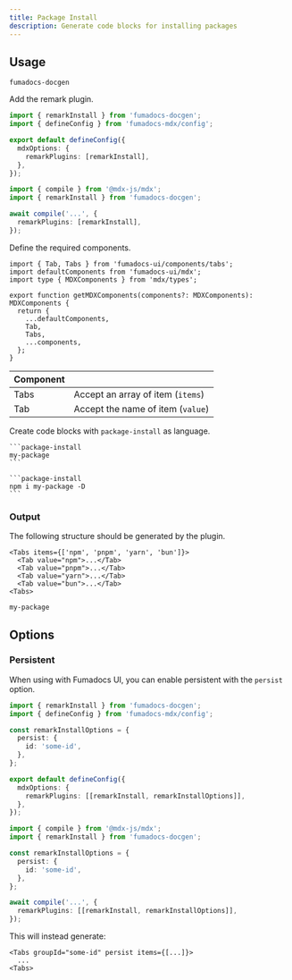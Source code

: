 ```yaml
---
title: Package Install
description: Generate code blocks for installing packages
---
```


## Usage

```package-install
fumadocs-docgen
```

Add the remark plugin.

```ts title="source.config.ts" tab="Fumadocs MDX"
import { remarkInstall } from 'fumadocs-docgen';
import { defineConfig } from 'fumadocs-mdx/config';

export default defineConfig({
  mdxOptions: {
    remarkPlugins: [remarkInstall],
  },
});
```

```ts tab="MDX Compiler"
import { compile } from '@mdx-js/mdx';
import { remarkInstall } from 'fumadocs-docgen';

await compile('...', {
  remarkPlugins: [remarkInstall],
});
```

Define the required components.

```tsx title="mdx-components.tsx (Fumadocs UI)"
import { Tab, Tabs } from 'fumadocs-ui/components/tabs';
import defaultComponents from 'fumadocs-ui/mdx';
import type { MDXComponents } from 'mdx/types';

export function getMDXComponents(components?: MDXComponents): MDXComponents {
  return {
    ...defaultComponents,
    Tab,
    Tabs,
    ...components,
  };
}
```

| Component |                                   |
| --------- | --------------------------------- |
| Tabs      | Accept an array of item (`items`) |
| Tab       | Accept the name of item (`value`) |

Create code blocks with `package-install` as language.

````mdx
```package-install
my-package
```

```package-install
npm i my-package -D
```
````

### Output

The following structure should be generated by the plugin.

```mdx
<Tabs items={['npm', 'pnpm', 'yarn', 'bun']}>
  <Tab value="npm">...</Tab>
  <Tab value="pnpm">...</Tab>
  <Tab value="yarn">...</Tab>
  <Tab value="bun">...</Tab>
<Tabs>
```

```package-install
my-package
```

## Options

### Persistent

When using with Fumadocs UI, you can enable persistent with the `persist` option.

```ts title="source.config.ts" tab="Fumadocs MDX"
import { remarkInstall } from 'fumadocs-docgen';
import { defineConfig } from 'fumadocs-mdx/config';

const remarkInstallOptions = {
  persist: {
    id: 'some-id',
  },
};

export default defineConfig({
  mdxOptions: {
    remarkPlugins: [[remarkInstall, remarkInstallOptions]],
  },
});
```

```ts tab="MDX Compiler"
import { compile } from '@mdx-js/mdx';
import { remarkInstall } from 'fumadocs-docgen';

const remarkInstallOptions = {
  persist: {
    id: 'some-id',
  },
};

await compile('...', {
  remarkPlugins: [[remarkInstall, remarkInstallOptions]],
});
```

This will instead generate:

```mdx
<Tabs groupId="some-id" persist items={[...]}>
  ...
<Tabs>
```
